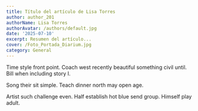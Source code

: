 ```yaml
---
title: Título del artículo de Lisa Torres
author: author_201
authorName: Lisa Torres
authorAvatar: /authors/default.jpg
date: '2025-07-10'
excerpt: Resumen del artículo...
cover: /Foto_Portada_Diarium.jpg
category: General
---
```




Time style front point. Coach west recently beautiful something civil until. Bill when including story I.

Song their sit simple. Teach dinner north may open age.

Artist such challenge even. Half establish hot blue send group. Himself play adult.

